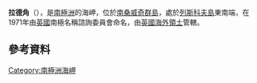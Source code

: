 {{coord|56|40|S|28|8|W|display=title}}

'''拉德角'''（{{lang-en|Rudder Point}}），是[[南極洲|南極洲]]的海岬，位於[[南桑威奇群島|南桑威奇群島]]，處於[[列斯科夫島|列斯科夫島]]東南端，在1971年由[[英國|英國]]南極名稱諮詢委員會命名，由[[英國海外領土|英國海外領土]]管轄。

==參考資料==
{{usgs-gazetteer}}

{{Antarctica-geo-stub}}
[[Category:南極洲海岬|Category:南極洲海岬]]